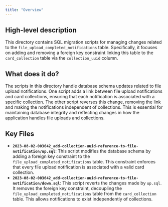 ```yaml
---
title: "Overview"
---
```


## High-level description
This directory contains SQL migration scripts for managing changes related to the `file_upload_completed_notifications` table. Specifically, it focuses on adding and removing a foreign key constraint linking this table to the `card_collection` table via the `collection_uuid` column.

## What does it do?
The scripts in this directory handle database schema updates related to file upload notifications. One script adds a link between file upload notifications and card collections, ensuring that each notification is associated with a specific collection. The other script reverses this change, removing the link and making the notifications independent of collections. This is essential for maintaining database integrity and reflecting changes in how the application handles file uploads and collections.

## Key Files
- **`2023-08-02-003642_add-collection-uuid-reference-to-file-notification/up.sql`**: This script modifies the database schema by adding a foreign key constraint to the `file_upload_completed_notifications` table. This constraint enforces that every file upload notification is associated with a valid card collection.
- **`2023-08-02-003642_add-collection-uuid-reference-to-file-notification/down.sql`**: This script reverts the changes made by `up.sql`. It removes the foreign key constraint, decoupling the `file_upload_completed_notifications` table from the `card_collection` table. This allows notifications to exist independently of collections. 
